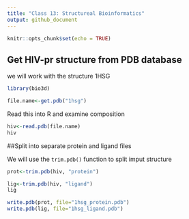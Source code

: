 ```yaml
---
title: "Class 13: Structureal Bioinformatics"
output: github_document
---
```


```r
knitr::opts_chunk$set(echo = TRUE)
```

## Get HIV-pr structure from PDB database

we will work with the structure 1HSG

```r
library(bio3d)

file.name<-get.pdb("1hsg")
```

Read this into R and examine composition

```r
hiv<-read.pdb(file.name)
hiv
```

##Split into separate protein and ligand files

We will use the `trim.pdb()` function to split imput structure
```r
prot<-trim.pdb(hiv, "protein")

lig<-trim.pdb(hiv, "ligand")
lig
```
```r
write.pdb(prot, file="1hsg_protein.pdb")
write.pdb(lig, file="1hsg_ligand.pdb")
```

